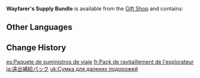 {{Item Infobox
|id           = 115011
|type         = Bundles
|quality      = 4
|description  = Supplies the Guild has prepared for those who harbor great ambition. They will certainly come into play.
|source1      = [[Gift Shop]]
}}
'''Wayfarer's Supply Bundle''' is available from the [[Gift Shop]] and contains:
{{Card|Hero's Wit|50|quality=4|stars=1}}{{Card|Mystic Enhancement Ore|25|quality=3|stars=1}}{{Card|Fragile Resin|1|quality=4|stars=1}}{{Card|Mora|50,000|quality=3|stars=1}}

==Other Languages==
{{Other Languages
|en      = Wayfarer's Supply Bundle
|zhs     = 远行补给包
|zhs_rm  = Yuánxíng Búgěi Bāo
|zht     = 遠行補給包
|zht_rm  = Yuánxíng Búgěi Bāo
|zh_tl   = Supply Bag for Distance Traveling
|ja      = 遠出補給パック
|ja_rm   = Toode Hokyuu Pakku
|ja_tl   = Excursion Supply Pack
|ko      = 원행 보급 패키지
|ko_rm   = Wonhaeng Bogeup Pakiji
|ko_tl   = Long Journey Supply Package
|es      = Paquete de suministros de viaje
|es_tl   = Travel Supply Pack
|fr      = Pack de ravitaillement de l'explorateur
|fr_tl   = Supplying Pack of the Explorer
|ru      = Набор дальнего путешествия
|ru_tl   = Distant Journey Set
|th      = แพ็กไอเทมทางไกล
|th_rm   = 
|th_tl   = 
|vi      = Gói Tiếp Tế Lúc Đi Xa
|vi_tl   = Supply Bundle for Distance Traveling
|de      = Hilfsgüterpaket für Fernreisende
|de_tl   = Aid Supply Pack for Long-Distance Travelers
|id      = Wayfarer's Supply Bundle
|pt      = Pacote de Suprimentos de Viagem
|pt_tl   = 
|tr      = Yolcunun Tedarik Paketi
|tr_tl   = Traveler's Supply Pack
|it      = Bundle di rifornimenti dell'esploratore
|it_tl   = 
}}

==Change History==
{{Change History|1.0}}

[[es:Paquete de suministros de viaje]]
[[fr:Pack de ravitaillement de l'explorateur]]
[[ja:遠出補給パック]]
[[uk:Сумка для далеких подорожей]]